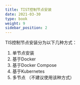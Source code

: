 ```yaml
---
title: TIST控制节点安装
date: 2021-03-30
type: book
weight: 9
sidebar_position: 2
---
```


TIS控制节点安装分为以下几种方式：
1. <Link href={require("./uber.mdx")}  >单节点安装</Link>
2. <Link href={require("./docker.mdx")}  >基于Docker</Link> 
3. <Link href={require("./docker-compose.mdx")}  >基于Docker Compose</Link> 
4. <Link href={require("./kubernetes.mdx")}  >基于Kubernetes</Link>
5. <Link href={require("./multi-nodes.md")}  >多节点 </Link> （不建议使用该种方式）

